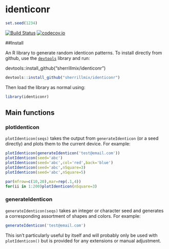 # identiconr

```r
set.seed(1234)
```

[![Build Status](https://travis-ci.org/sherrillmix/identiconr.svg?branch=master)](https://travis-ci.org/sherrillmix/identiconr)
[![codecov.io](https://codecov.io/github/sherrillmix/identiconr/coverage.svg?branch=master)](https://codecov.io/github/sherrillmix/identiconr?branch=master)

##Install

An R library to generate random identicon patterns. To install directly from github, use the [<code>devtools</code>](https://github.com/hadley/devtools) library and run:

devtools::install_github("sherrillmix/identiconr")
```r
devtools::install_github("sherrillmix/identiconr")
```
Then load the library as normal using:
```r
library(identiconr)
```

## Main functions
### plotIdenticon

<code>plotIdenticon(seqs)</code> takes the output from <code>generateIdenticon</code> (or a seed directly) and plots them to the current device. For example:

```r
plotIdenticon(generateIdenticon('test@email.com'))
plotIdenticon(seed='abc')
plotIdenticon(seed='abc',col='red',back='blue')
plotIdenticon(seed='abc',nSquare=3)
plotIdenticon(seed='abc',nSquare=5)
```

```r
par(mfrow=c(10,20),mar=rep(.1,4))
for(ii in 1:200)plotIdenticon(nSquare=3)
```


### generateIdenticon 

<code>generateIdenticon(seqs)</code> takes an integer or character seed and generates a corresponding assortment of shapes and colors. For example:

```r
generateIdenticon('test@email.com')
```

This isn't particularly useful by itself and will probably only be used with `plotIdenticon()` but is provided for any extensions or manual adjustment.


